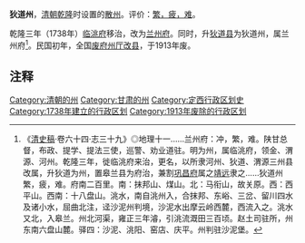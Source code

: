 '''狄道州'''，[[清朝|清朝]][[乾隆|乾隆]]时设置的[[散州|散州]]。评价：[[衝繁疲難|繁，疲，难]]。

乾隆三年（1738年）[[临洮府|临洮府]]移治，改为[[兰州府|兰州府]]。同时，升[[狄道县|狄道县]]为狄道州，属兰州府<ref>《[[清史稿|清史稿]]·卷六十四·志三十九》◎地理十一......兰州府：冲，繁，难。陕甘总督，布政、提学、提法三使，巡警、劝业道驻。明为州，属临洮府，领金、渭源、河州。乾隆三年，徙临洮府来治，更名，以所隶河州、狄道、渭源三州县改属，升狄道为州，置皋兰县为府治，兼割[[巩昌府|巩昌府]]属之[[靖远县|靖远]]隶之......狄道州繁，疲，难。府南二百里。南：抹邦山、煤山。北：马衔山，故关原。西：西平山。西南：十八盘山。洮水，南自洮州入，合抹邦、东峪、三岔、留川四水及诸小水，屈曲北注，迳沙泥州判境，沙泥水出摩云岭西麓，西流入之。洮水又北，入皋兰。州北河渠，雍正三年濬，引洮流溉田三百顷。赵土司驻所，州东南六盘山麓。驿四：沙泥、洮阳、窑店、庆平。州判驻沙泥堡。</ref>。民国初年，全国[[废府州厅改县|废府州厅改县]]，于1913年废。

== 注释 ==

{{Reflist|2}}

{{DEFAULTSORT:D}}
[[Category:清朝的州|Category:清朝的州]]
[[Category:甘肃的州|Category:甘肃的州]]
[[Category:定西行政区划史|Category:定西行政区划史]]
[[Category:1738年建立的行政区划|Category:1738年建立的行政区划]]
[[Category:1913年废除的行政区划|Category:1913年废除的行政区划]]